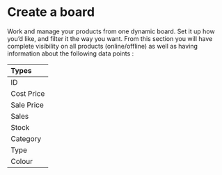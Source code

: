 # Create a board

Work and manage your products from one dynamic board. Set it up how you’d like, and filter it the way you want. 
From this section you will have complete visibility on all products (online/offline) as well as having information about the following data points : 

| Types |
| :---- |
| ID |
| Cost Price |
| Sale Price |
| Sales |
| Stock |
| Category | 
| Type |
| Colour | 